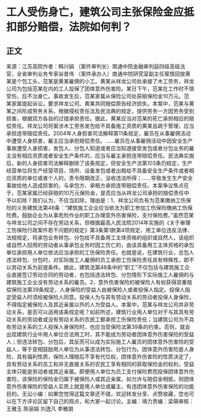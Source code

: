 # 工人受伤身亡，建筑公司主张保险金应抵扣部分赔偿，法院如何判？
## 正文
来源：江苏高院作者：韩兴娟 （案件审判长）南通中院金融审判庭四级高级法官，全省审判业务专家谷昔伟 （案件承办人）南通中院研究室副主任案情回放黄某是个包工头，范某是黄某雇佣的小工。黄某从祥龙公司处承接了木工劳务，祥龙公司为包括范某在内的工人投保了团体意外伤害险。某日下午，范某在工作时不慎受伤，后不治身亡。事故发生后，范某家属从保险公司处获赔保险金10万元。范某家属提起诉讼，要求祥龙公司、黄某共同赔偿原告经济损失。本案中，范某与黄某之间形成劳务关系，根据侵权责任法及民法典的规定，提供劳务一方因劳务受到损害，根据双方各自的过错承担责任。据此，黄某应当对范某的死亡承担相应的赔偿责任。祥龙公司将案涉木工劳务发包给不具备施工资质的黄某且疏于管理，应当承担连带赔偿责任。2004年人身损害司法解释第11条规定，雇员在从事雇佣活动中遭受人身损害，雇主应当承担赔偿责任。……雇员在从事雇佣活动中因安全生产事故遭受人身损害，发包人、分包人知道或者应当知道接受发包或者分包业务的雇主没有相应资质或者安全生产条件的，应当与雇主承担连带赔偿责任。民法典实施后，新的人身损害司法解释删除了该条规定，但安全生产法第103条仍规定，生产经营单位将生产经营项目、场所、设备发包或者出租给不具备安全生产条件或者相应资质的单位或者个人的，责令限期改正，没收违法所得；……导致发生生产安全事故给他人造成损害的，与承包方、承租方承担连带赔偿责任。本案争议焦点在于，范某家属已经获赔的10万元保险金，是否应当从祥龙公司承担的赔偿责任中予以扣除？我们认为，不应当扣除，理由是：1、祥龙公司负有为范某缴纳工伤保险的义务建筑法第48条：“建筑施工企业应当依法为职工参加工伤保险缴纳工伤保险费。鼓励企业为从事危险作业的职工办理意外伤害保险，支付保险费。”虽然范某与祥龙公司之间不存在劳动关系，但根据最高人民法院2014年实施的《关于审理工伤保险行政案件若干问题的规定》第3条第1款第4项规定，用工单位违反法律、法规规定，将承包业务转包、分包给不具备用工主体资格的组织或自然人，该组织或自然人招用的劳动者从事承包业务时因工伤亡的，由该具备用工主体资格的承包单位承担用人单位依法应当承担的工伤保险责任。也就是说，在建筑行业，总包人违法转包、分包时，对实际施工人雇佣的员工承担工伤保险责任具有特殊性，即不以劳动关系为前提条件。据此，建筑法第48条中的“职工”不仅包括与建筑施工企业直接签订劳动合同的劳动者，也包括违法转包、分包情形下实际施工人雇佣的与建筑施工企业没有劳动关系的雇员。2、意外伤害保险的被保险人有权获得双重赔偿保险法第39条规定，人身保险的受益人由被保险人或者投保人指定。投保人指定受益人时须经被保险人同意。投保人为与其有劳动关系的劳动者投保人身保险，不得指定被保险人及其近亲属以外的人为受益人。本案中，范某与祥龙公司并非劳动关系，是否可以适用该条规定呢？如前所述，建筑行业用人单位对于与其具有劳动关系的劳动者或没有劳动关系的农民工都承担工伤保险责任；当建筑公司为不具有劳动关系的工人投保人身保险时，也应当受保险法第39条的约束。否则，就会出现建筑行业中用人单位合法用工时，其不能成为劳动者团体意外伤害保险的受益人；但违法转包、分包后，其反而可以成为实际施工人雇员的团体意外伤害险的受益人，等于变相鼓励用人单位为从事违法转包、分包行为。团体意外伤害险是人身险，具有福利性质，保险人理赔后不享有代位权，团体意外伤害险的性质决定了，具有劳动关系的员工和并无直接关系的农民工享有相同的获取保险金的权利，受益主体只能是劳动者或其近亲属。即便用人单位为员工支付保险费而投保团体意外伤害险，该保险的保险金归属于被保险人或其近亲属，如允许与赔偿金相抵，则团体意外伤害保险的受益人实质上就是用人单位或雇主，有违团体意外伤害保险的功能目的。无讼小编：如果您觉得这篇文章还不错，欢迎转发分享、点赞收藏，您也可以在下方评论区留下自己的观点，和大家一起讨论。主编：靖力责编：梁萌审核：王雅玉 陈丽娟 刘逸凡 李雅朋
